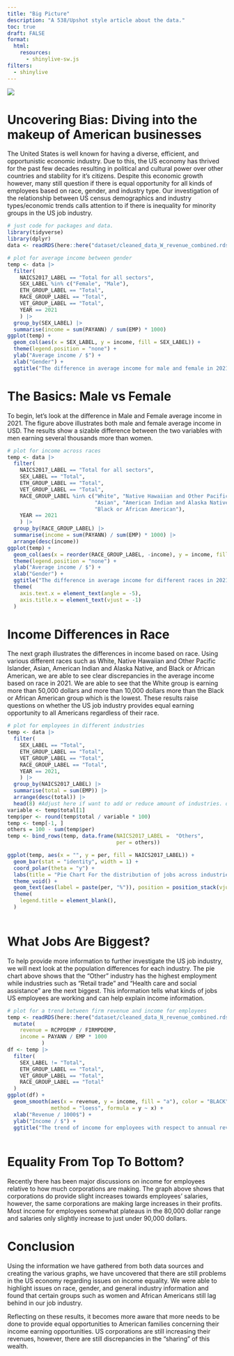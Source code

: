 ```yaml
---
title: "Big Picture"
description: "A 538/Upshot style article about the data."
toc: true
draft: FALSE
format:
  html:
    resources: 
      - shinylive-sw.js
filters:
  - shinylive
---
```


![](images/The_Big_Picture_2.jpeg)

# Uncovering Bias: Diving into the makeup of American businesses

The United States is well known for having a diverse, efficient, and opportunistic economic industry. Due to this, the US economy has thrived for the past few decades resulting in political and cultural power over other countries and stability for it's citizens. Despite this economic growth however, many still question if there is equal opportunity for all kinds of employees based on race, gender, and industry type. Our investigation of the relationship between US census demographics and industry types/economic trends calls attention to if there is inequality for minority groups in the US job industry. 

```r
# just code for packages and data.
library(tidyverse)
library(dplyr)
data <- readRDS(here::here("dataset/cleaned_data_W_revenue_combined.rds"))
```

```r
# plot for average income between gender
temp <- data |>
  filter(
    NAICS2017_LABEL == "Total for all sectors",
    SEX_LABEL %in% c("Female", "Male"),
    ETH_GROUP_LABEL == "Total",
    RACE_GROUP_LABEL == "Total",
    VET_GROUP_LABEL == "Total",
    YEAR == 2021
    ) |>
  group_by(SEX_LABEL) |>
  summarise(income = sum(PAYANN) / sum(EMP) * 1000)
ggplot(temp) +
  geom_col(aes(x = SEX_LABEL, y = income, fill = SEX_LABEL)) +
  theme(legend.position = "none") +
  ylab("Average income / $") +
  xlab("Gender") +
  ggtitle("The difference in average income for male and female in 2021")
```
# The Basics: Male vs Female

To begin, let's look at the difference in Male and Female average income in 2021. The figure above illustrates both male and female average income in USD. The results show a sizable difference between the two variables with men earning several thousands more than women. 

```r
# plot for income across races
temp <- data |>
  filter(
    NAICS2017_LABEL == "Total for all sectors",
    SEX_LABEL == "Total",
    ETH_GROUP_LABEL == "Total",
    VET_GROUP_LABEL == "Total",
    RACE_GROUP_LABEL %in% c("White", "Native Hawaiian and Other Pacific Islander",
                            "Asian", "American Indian and Alaska Native",
                            "Black or African American"),
    YEAR == 2021
    ) |>
  group_by(RACE_GROUP_LABEL) |>
  summarise(income = sum(PAYANN) / sum(EMP) * 1000) |>
  arrange(desc(income))
ggplot(temp) +
  geom_col(aes(x = reorder(RACE_GROUP_LABEL, -income), y = income, fill = RACE_GROUP_LABEL)) +
  theme(legend.position = "none") +
  ylab("Average income / $") +
  xlab("Gender") +
  ggtitle("The difference in average income for different races in 2021") +
  theme(
    axis.text.x = element_text(angle = -5),
    axis.title.x = element_text(vjust = -1)
  )
```
# Income Differences in Race

The next graph illustrates the differences in income based on race. Using various different races such as White, Native Hawaiian and Other Pacific Islander, Asian, American Indian and Alaska Native, and Black or African American, we are able to see clear discrepancies in the average income based on race in 2021. We are able to see that the White group is earning more than 50,000 dollars and more than 10,000 dollars more than the Black or African American group which is the lowest. These results raise questions on whether the US job industry provides equal earning opportunity to all Americans regardless of their race. 

```r
# plot for employees in different industries
temp <- data |>
  filter(
    SEX_LABEL == "Total",
    ETH_GROUP_LABEL == "Total",
    VET_GROUP_LABEL == "Total",
    RACE_GROUP_LABEL == "Total",
    YEAR == 2021,
    ) |>
  group_by(NAICS2017_LABEL) |>
  summarise(total = sum(EMP)) |>
  arrange(desc(total)) |>
  head(8) #Adjust here if want to add or reduce amount of industries. defaulted at 8 categories
variable <- temp$total[1]
temp$per <- round(temp$total / variable * 100)
temp <- temp[-1, ]
others = 100 - sum(temp$per)
temp <- bind_rows(temp, data.frame(NAICS2017_LABEL =  "Others",
                                   per = others))

ggplot(temp, aes(x = "", y = per, fill = NAICS2017_LABEL)) +
  geom_bar(stat = "identity", width = 1) +
  coord_polar(theta = "y") +
  labs(title = "Pie Chart For the distribution of jobs across industries") +
  theme_void() +
  geom_text(aes(label = paste(per, "%")), position = position_stack(vjust = 0.5), color = "white") +
  theme(
    legend.title = element_blank(),
  )
  
```
# What Jobs Are Biggest?

To help provide more information to further investigate the US job industry, we will next look at the population differences for each industry. The pie chart above shows that the "Other" industry has the highest employment while industries such as "Retail trade" and "Health care and social assistance" are the next biggest. This information tells what kinds of jobs US employees are working and can help explain income information. 

```r
# plot for a trend between firm revenue and income for employees
temp <- readRDS(here::here("dataset/cleaned_data_N_revenue_combined.rds")) |>
  mutate(
    revenue = RCPPDEMP / FIRMPDEMP,
    income = PAYANN / EMP * 1000
           )
df <- temp |>
  filter(
    SEX_LABEL != "Total",
    ETH_GROUP_LABEL == "Total",
    VET_GROUP_LABEL == "Total",
    RACE_GROUP_LABEL == "Total"
  )
ggplot(df) +
  geom_smooth(aes(x = revenue, y = income, fill = "a"), color = "BLACK", linetype = "dashed",
              method = "loess", formula = y ~ x) +
  xlab("Revenue / 1000$") +
  ylab("Income / $") +
  ggtitle("The trend of income for employees with respect to annual revenue of firms")
  

```
# Equality From Top To Bottom?

Recently there has been major discussions on income for employees relative to how much corporations are making. The graph above shows that corporations do provide slight increases towards employees' salaries, however, the same corporations are making large increases in their profits. Most income for employees somewhat plateaus in the 80,000 dollar range and salaries only slightly increase to just under 90,000 dollars. 

# Conclusion

Using the information we have gathered from both data sources and creating the various graphs, we have uncovered that there are still problems in the US economy regarding issues on income equality. We were able to highlight issues on race, gender, and general industry information and found that certain groups such as women and African Americans still lag behind in our job industry. 

Reflecting on these results, it becomes more aware that more needs to be done to provide equal opportunities to American families concerning their income earning opportunities. US corporations are still increasing their revenues, however, there are still discrepancies in the "sharing" of this wealth. 


